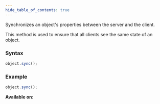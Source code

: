 ```yaml
---
hide_table_of_contents: true
---
```



Synchronizes an object's properties between the server and the client.

This method is used to ensure that all clients see the same state of an object.

### Syntax

```js
object.sync();
```

### Example

```js
object.sync();
```

**Available on:** <ClientTag />
